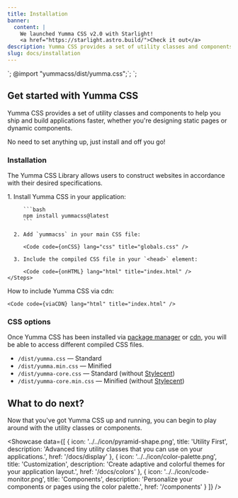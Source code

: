```yaml
---
title: Installation
banner:
  content: |
    We launched Yumma CSS v2.0 with Starlight!
    <a href="https://starlight.astro.build/">Check it out</a>
description: Yumma CSS provides a set of utility classes and components to help you ship and build applications faster, whether you're designing static pages or dynamic components.
slug: docs/installation
---
```



<link rel="stylesheet" href="styles/globals.css">`;
@import "yummacss/dist/yumma.css";`;
<link href="https://cdn.jsdelivr.net/gh/yumma-lib/yumma-css@latest/dist/yumma.min.css" rel="stylesheet" crossorigin="anonymous">`;


## Get started with Yumma CSS

Yumma CSS provides a set of utility classes and components to help you ship and build applications faster, whether you're designing static pages or dynamic components.

No need to set anything up, just install and off you go!

### Installation

The Yumma CSS Library allows users to construct websites in accordance with their desired specifications.

<Tabs>
  <TabItem label="Via NPM" icon="seti:npm">
    <Steps>
      1. Install Yumma CSS in your application:

         ```bash
         npm install yummacss@latest
         ```

      2. Add `yummacss` in your main CSS file:

         <Code code={onCSS} lang="css" title="globals.css" />

      3. Include the compiled CSS file in your `<head>` element:

         <Code code={onHTML} lang="html" title="index.html" />
    </Steps>
  </TabItem>

  <TabItem label="Play CDN" icon="seti:html">
    How to include Yumma CSS via cdn:

    <Code code={viaCDN} lang="html" title="index.html" />
  </TabItem>
</Tabs>

### CSS options

Once Yumma CSS has been installed via [package manager](https://www.npmjs.com/package/yummacss) or [cdn](https://www.jsdelivr.com/package/npm/yummacss), you will be able to access different compiled CSS files.

- `/dist/yumma.css` — Standard
- `/dist/yumma.min.css` — Minified
- `/dist/yumma-core.css` — Standard (without [Stylecent](/docs/stylecent))
- `/dist/yumma-core.min.css` — Minified (without [Stylecent](/docs/stylecent))

## What to do next?

Now that you've got Yumma CSS up and running, you can begin to play around with the utility classes or components.

<Showcase
 data={[
    {
      icon: '../../icon/pyramid-shape.png',
      title: 'Utility First',
      description: 'Advanced tiny utility classes that you can use on your applications.',
      href: '/docs/display'
    },
    {
      icon: '../../icon/color-palette.png',
      title: 'Customization',
      description: 'Create adaptive and colorful themes for your application layout.',
      href: '/docs/colors'
    },
    {
      icon: '../../icon/code-monitor.png',
      title: 'Components',
      description: 'Personalize your components or pages using the color palette.',
      href: '/components'
    }
 ]}
/>